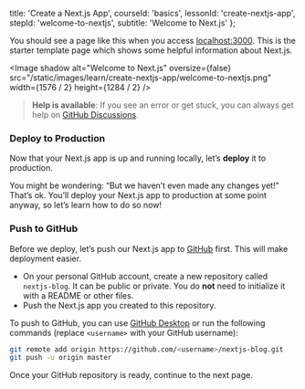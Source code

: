 
  title: 'Create a Next.js App',
  courseId: 'basics',
  lessonId: 'create-nextjs-app',
  stepId: 'welcome-to-nextjs',
  subtitle: 'Welcome to Next.js'
};

You should see a page like this when you access [localhost:3000](http://localhost:3000). This is the starter template page which shows some helpful information about Next.js.

<Image
  shadow
  alt="Welcome to Next.js"
  oversize={false}
  src="/static/images/learn/create-nextjs-app/welcome-to-nextjs.png"
  width={1576 / 2}
  height={1284 / 2}
/>

> **Help is available**: If you see an error or get stuck, you can always get help on [GitHub Discussions](https://github.com/zeit/next.js/discussions).

### Deploy to Production

Now that your Next.js app is up and running locally, let’s **deploy** it to production.

You might be wondering: “But we haven’t even made any changes yet!” That’s ok. You’ll deploy your Next.js app to production at some point anyway, so let’s learn how to do so now!

### Push to GitHub

Before we deploy, let’s push our Next.js app to [GitHub](https://github.com/zeit/next.js) first. This will make deployment easier.

- On your personal GitHub account, create a new repository called `nextjs-blog`. It can be public or private. You do **not** need to initialize it with a README or other files.
- Push the Next.js app you created to this repository.

To push to GitHub, you can use [GitHub Desktop](https://desktop.github.com/) or run the following commands (replace `<username>` with your GitHub username):

```bash
git remote add origin https://github.com/<username>/nextjs-blog.git
git push -u origin master
```

Once your GitHub repository is ready, continue to the next page.

